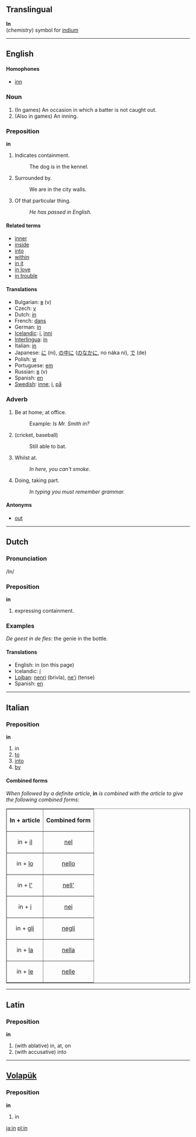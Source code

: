 ==Translingual==

'''In'''<br>(''chemistry'') symbol for [[indium]]

----
==English==

====Homophones====
*[[inn]]

===Noun===

#(In games) An occasion in which a batter is not caught out.
#(Also in games) An inning.

===Preposition===
'''in'''

#Indicates containment.
#:The dog is in the kennel.
#Surrounded by.
#:We are in the city walls.
#Of that particular thing.
#:''He has passed in English.''

====Related terms====
*[[inner]]
*[[inside]]
*[[into]]
*[[within]]
*[[in it]]
*[[in love]]
*[[in trouble]]

====Translations====
*Bulgarian: [[в]] (v)
*Czech: [[v]]
*Dutch: [[in#Dutch|in]]
*French: [[dans]]
*German: [[in#German|in]]
*[[Icelandic]]: [[í]], [[inni]]
*[[Interlingua]]: [[in#Interlingua|in]]
*Italian: [[in#Italian|in]]
*Japanese: [[に]] (ni), [[中に|の中に]] ([[のなかに]], no náka ni), [[で]] (de)
*Polish: [[w]]
*Portuguese: [[em]]
*Russian: [[в]] (v)
*Spanish: [[en]]
*[[Swedish]]: [[inne]]; [[i#Swedish|i]], [[på]]

===Adverb===
#Be at home; at office.
#:Example: ''Is Mr. Smith in?''
#(cricket, baseball)
#:Still able to bat.
#Whilst at.
#:''In here, you can't smoke.''
#Doing, taking part.
#:''In typing you must remember grammar.''

====Antonyms====
*[[out]]

----
== Dutch ==
===Pronunciation===
/In/ 

===Preposition===
'''in'''

# expressing containment.

=== Examples ===

''De geest in de fles'': the genie in the bottle.

==== Translations ====
* English: in (on this page)
* Icelandic: [[í]]
* [[Lojban]]: [[nenri]] (brivla), [[ne'i]] (tense)
* Spanish: [[en]]
----
==Italian==
===Preposition===
'''in'''
#in
#[[to]]
#[[into]]
#[[by]]

====Combined forms====
''When followed by a definite article'', '''in''' ''is combined with the article to give the following combined forms'':

<table border="1" align="center" cellpadding="5">
<tr><th>In + article<th>Combined form</tr>
<tr><td align="center">in + [[il#Italian|il]]<td align="center">[[nel]]</tr>
<tr><td align="center">in + [[lo#Italian|lo]]<td align="center">[[nello]]</tr>
<tr><td align="center">in + [[l'#Italian|l']]<td align="center">[[nell']]</tr>
<tr><td align="center">in + [[i#Italian|i]]<td align="center">[[nei]]</tr>
<tr><td align="center">in + [[gli]]<td align="center">[[negli]]</tr>
<tr><td align="center">in + [[la#Italian|la]]<td align="center">[[nella]]</tr>
<tr><td align="center">in + [[le#Italian|le]]<td align="center">[[nelle]]</tr>
</table>

----

==Latin==
===Preposition===
'''in'''

#(with ablative) in, at, on
#(with accusative) into
----
==[[Volapük]]==
===Preposition===
'''in'''

#in
[[ja:in]]
[[pl:in]]